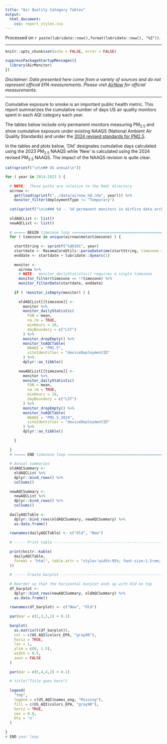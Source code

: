 ```yaml
---
title: "Air Quality Category Tables"
output:
  html_document: 
    css: report_styles.css
---
```


Processed on `r paste(lubridate::now(),format(lubridate::now(), "%Z"))`.

----

```r
knitr::opts_chunk$set(echo = FALSE, error = FALSE)

suppressPackageStartupMessages({
  library(AirMonitor)
})

```

_Disclaimer: Data presented here come from a variety of sources and do not 
represent official EPA measurements. Please visit
[AirNow](https://www.airnow.gov) for official measurements._

----

Cumulative exposure to smoke is an important public health metric. This report 
summarizes the cumulative number of days US air quality monitors  
spent in each AQI category each year.

The tables below include only permanent monitors measuring PM~2.5~ and show 
cumulative exposure under existing NAAQS (National Ambient Air Quality
Standards) and under the 
[2024 revised standards for PM2.5](https://www.epa.gov/pm-pollution/final-reconsideration-national-ambient-air-quality-standards-particulate-matter-pm).

In the tables and plots below, 'Old' designates cumulative days calculated using 
the 2023 PM~2.5~ NAAQS while 'New' is calculated using the 2024 revised PM~2.5~ 
NAAQS. The impact of the NAAQS revision is quite clear.

```r

cat(sprintf("\n\n## US annual\n"))

for ( year in 2014:2023 ) {
  
  # NOTE:  These paths are relative to the Rmd/ directory
  airnow <- 
    get(load(sprintf("../data/airnow_%d.rda", year))) %>%
    monitor_filter(deploymentType != "Temporary")
  
  cat(sprintf("\n\n### %d -- %d permanent monitors in AirFire data archive\n", year, nrow(airnow$meta)))
  
  oldAQCList <- list()
  newAQCList <- list()
  
  # ===== BEGIN timezone loop ==================================================
  for ( timezone in unique(airnow$meta$timezone) ) {
    
    startString <- sprintf("%d0101", year)
    startdate <- MazamaCoreUtils::parseDatetime(startString, timezone = timezone)
    enddate <- startdate + lubridate::dyears(1)
    
    monitor <-
      airnow %>%
      # NOTE:  monitor_dailyStatistic() requires a single timezone
      monitor_filter(timezone == !!timezone) %>%
      monitor_filterDate(startdate, enddate)
    
    if ( !monitor_isEmpty(monitor) ) {
      
      oldAQCList[[timezone]] <-
        monitor %>%
        monitor_dailyStatistic(
          FUN = mean,
          na.rm = TRUE,
          minHours = 18,
          dayBoundary = c("LST")
        ) %>%
        monitor_dropEmpty() %>%
        monitor_toAQCTable(
          NAAQS = "PM2.5",
          siteIdentifier = "deviceDeploymentID"
        ) %>%
        dplyr::as_tibble()
      
      newAQCList[[timezone]] <-
        monitor %>%
        monitor_dailyStatistic(
          FUN = mean,
          na.rm = TRUE,
          minHours = 18,
          dayBoundary = c("LST")
        ) %>%
        monitor_dropEmpty() %>%
        monitor_toAQCTable(
          NAAQS = "PM2.5_2024",
          siteIdentifier = "deviceDeploymentID"
        ) %>%
        dplyr::as_tibble()
      
    }
    
  }
  # ===== END timezone loop ====================================================
  
  # Annual summaries
  oldAQCSummary <-
    oldAQCList %>%
    dplyr::bind_rows() %>%
    colSums()
  
  newAQCSummary <-
    newAQCList %>%
    dplyr::bind_rows() %>%
    colSums()
  
  dailyAQCTable <- 
    dplyr::bind_rows(oldAQCSummary, newAQCSummary) %>%
    as.data.frame()
  
  rownames(dailyAQCTable) <- c("Old", "New")
  
  # ----- Print table ----------------------------------------------------------
  
  print(knitr::kable(
    dailyAQCTable,
    format = "html", table.attr = "style='width:95%; font-size:1.5rem; margin: 20px 60px 0px 15px; line-height:2em'"
  ))
  
  # ----- Create barplot -------------------------------------------------------
  
  # Reorder so that the horizontal barplot ends up with Old on top 
  df_barplot <-
    dplyr::bind_rows(newAQCSummary, oldAQCSummary) %>%
    as.data.frame()
  
  rownames(df_barplot) <- c("New", "Old")
  
  par(mar = c(1,3,3,1) + 0.1)
  
  barplot(
    as.matrix(t(df_barplot)),
    col = c(US_AQI$colors_EPA, "gray90"),
    horiz = TRUE,
    las = 1,
    ylim = c(0, 1.5),
    width = 0.5,
    axes = FALSE
  )
  
  par(mar = c(5,4,4,2) + 0.1)
  
  # title("Title goes here")
  
  legend(
    "top",
    legend = c(US_AQI$names_eng, "Missing"),
    fill = c(US_AQI$colors_EPA, "gray90"),
    horiz = TRUE,
    cex = 0.8,
    bty = 'n'
  )
  
}
# END year loop
```


